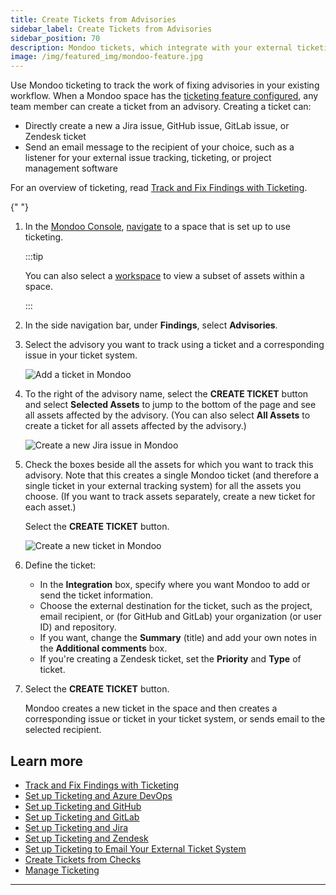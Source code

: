 ```yaml
---
title: Create Tickets from Advisories
sidebar_label: Create Tickets from Advisories
sidebar_position: 70
description: Mondoo tickets, which integrate with your external ticketing system, allow you to track remediation of important security findings. Create a ticket from an advisory to track work on that advisory within your existing workflow.
image: /img/featured_img/mondoo-feature.jpg
---
```


Use Mondoo ticketing to track the work of fixing advisories in your existing workflow. When a Mondoo space has the [ticketing feature configured](/platform/ticketing/overview/), any team member can create a ticket from an advisory. Creating a ticket can:

- Directly create a new a Jira issue, GitHub issue, GitLab issue, or Zendesk ticket
- Send an email message to the recipient of your choice, such as a listener for your external issue tracking, ticketing, or project management software

For an overview of ticketing, read [Track and Fix Findings with Ticketing](/platform/ticketing/overview/).


<Partial />{" "}

1. In the [Mondoo Console](https://console.mondoo.com), [navigate](/platform/start/navigate) to a space that is set up to use ticketing.

   :::tip

   You can also select a [workspace](/platform/start/organize/workspaces/) to view a subset of assets within a space.

   :::

2. In the side navigation bar, under **Findings**, select **Advisories**.

3. Select the advisory you want to track using a ticket and a corresponding issue in your ticket system.

   ![Add a ticket in Mondoo](/img/platform/ticketing/add-ticket-advisory.png)

4. To the right of the advisory name, select the **CREATE TICKET** button and select **Selected Assets** to jump to the bottom of the page and see all assets affected by the advisory. (You can also select **All Assets** to create a ticket for all assets affected by the advisory.)

   ![Create a new Jira issue in Mondoo](/img/platform/ticketing/select-asset.png)

5. Check the boxes beside all the assets for which you want to track this advisory. Note that this creates a single Mondoo ticket (and therefore a single ticket in your external tracking system) for all the assets you choose. (If you want to track assets separately, create a new ticket for each asset.)

   Select the **CREATE TICKET** button.

   ![Create a new ticket in Mondoo](/img/platform/ticketing/new-ticket.png)

6. Define the ticket:
   - In the **Integration** box, specify where you want Mondoo to add or send the ticket information.
   - Choose the external destination for the ticket, such as the project, email recipient, or (for GitHub and GitLab) your organization (or user ID) and repository.
   - If you want, change the **Summary** (title) and add your own notes in the **Additional comments** box.
   - If you're creating a Zendesk ticket, set the **Priority** and **Type** of ticket.

7. Select the **CREATE TICKET** button.

   Mondoo creates a new ticket in the space and then creates a corresponding issue or ticket in your ticket system, or sends email to the selected recipient.

## Learn more

- [Track and Fix Findings with Ticketing](/platform/ticketing/overview/)
- [Set up Ticketing and Azure DevOps](/platform/ticketing/setup-azuredevops/)
- [Set up Ticketing and GitHub](/platform/ticketing/setup-github/)
- [Set up Ticketing and GitLab](/platform/ticketing/setup-gitlab/)
- [Set up Ticketing and Jira](/platform/ticketing/setup-jira/)
- [Set up Ticketing and Zendesk](/platform/ticketing/setup-zendesk/)
- [Set up Ticketing to Email Your External Ticket System](/platform/ticketing/setup-email/)
- [Create Tickets from Checks](/platform/ticketing/checks/)
- [Manage Ticketing](/platform/ticketing/manage/)

---

